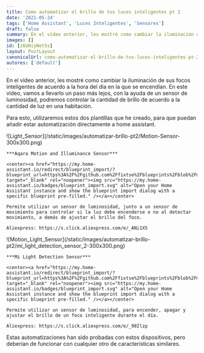 ```yaml
---
title: Como automatizar el brillo de tus luces inteligentes pt 2
date: '2021-05-24'
tags: ['Home Assistant', 'Luces Inteligentes', 'Sensores']
draft: false
summary: En el vídeo anterior, les mostré como cambiar la iluminación de sus focos inteligentes de acuerdo a la hora del día en la que se encendían. En este vídeo, vamos a llevarlo un paso más lejos, con la ayuda de un sensor de luminosidad, podremos controlar la cantidad de brillo de acuerdo a la cantidad de luz en una habitación.
images: []
id: [z6UHiyNot5s]
layout: PostLayout
canonicalUrl: como-automatizar-el-brillo-de-tus-luces-inteligentes-pt-2
autores: ['default']
---
```


En el vídeo anterior, les mostré como cambiar la iluminación de sus focos inteligentes de acuerdo a la hora del día en la que se encendían. En este vídeo, vamos a llevarlo un paso más lejos, con la ayuda de un sensor de luminosidad, podremos controlar la cantidad de brillo de acuerdo a la cantidad de luz en una habitación.

Para esto, utilizaremos estos dos plantillas que he creado, para que puedan añadir estar automatización directamente a home assistant.

<div className="flex flex-wrap -mx-2 overflow-hidden xl:-mx-2">
  <div className="my-1 px-2 w-full overflow-hidden xl:my-1 xl:px-2 xl:w-1/2">
    ![Light_Sensor](/static/images/automatizar-brillo-pt2/Motion-Sensor-300x300.png)
    
    ***Aqara Motion and Illuminance Sensor***

    <center><a href="https://my.home-assistant.io/redirect/blueprint_import/?blueprint_url=https%3A%2F%2Fgithub.com%2Ffixtse%2Fblueprints%2Fblob%2Fmain%2Flight_motion_brightness.yaml" target="_blank" rel="noopener"><img src="https://my.home-assistant.io/badges/blueprint_import.svg" alt="Open your Home Assistant instance and show the blueprint import dialog with a specific blueprint pre-filled." /></a></center>

    Permite utilizar un sensor de luminosidad, junto a un sensor de movimiento para controlar si la luz debe encenderse o no al detectar movimiento, a demás de ajustar el brillo del foco.

    Aliexpress: https://s.click.aliexpress.com/e/_ANi1X5

  </div>
  <div className="my-1 px-2 w-full overflow-hidden xl:my-1 xl:px-2 xl:w-1/2">
    ![Motion_Light_Sensor](/static/images/automatizar-brillo-pt2/mi_light_detection_sensor_2-300x300.png)
    
    ***Mi Light Detection Sensor***

    <center><a href="https://my.home-assistant.io/redirect/blueprint_import/?blueprint_url=https%3A%2F%2Fgithub.com%2Ffixtse%2Fblueprints%2Fblob%2Fmain%2Flight_brightness_sensor_automation.yaml" target="_blank" rel="noopener"><img src="https://my.home-assistant.io/badges/blueprint_import.svg" alt="Open your Home Assistant instance and show the blueprint import dialog with a specific blueprint pre-filled." /></a></center>

    Permite utilizar un sensor de luminosidad, para encender, apagar y ajustar el brillo de un foco inteligente durante el día.

    Aliexpress: https://s.click.aliexpress.com/e/_98Ilzp

  </div>
</div>

Estas automatizaciones han sido probadas con estos dispositivos, pero deberían de funcionar con cualquier otro de características similares.
